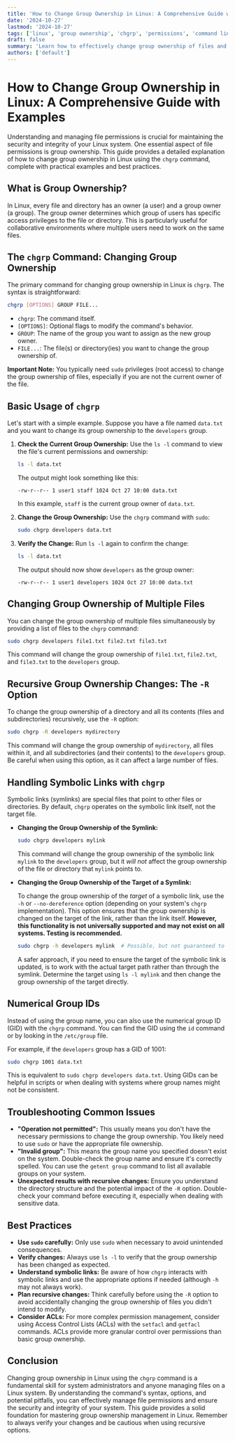 ```yaml
---
title: 'How to Change Group Ownership in Linux: A Comprehensive Guide with Examples'
date: '2024-10-27'
lastmod: '2024-10-27'
tags: ['linux', 'group ownership', 'chgrp', 'permissions', 'command line', 'sysadmin', 'tutorial', 'file management', 'ownership']
draft: false
summary: 'Learn how to effectively change group ownership of files and directories in Linux using the chgrp command. This comprehensive guide covers basic usage, recursive changes, handling symbolic links, and troubleshooting common issues. Enhance your Linux file management skills!'
authors: ['default']
---
```


# How to Change Group Ownership in Linux: A Comprehensive Guide with Examples

Understanding and managing file permissions is crucial for maintaining the security and integrity of your Linux system. One essential aspect of file permissions is group ownership. This guide provides a detailed explanation of how to change group ownership in Linux using the `chgrp` command, complete with practical examples and best practices.

## What is Group Ownership?

In Linux, every file and directory has an owner (a user) and a group owner (a group). The group owner determines which group of users has specific access privileges to the file or directory. This is particularly useful for collaborative environments where multiple users need to work on the same files.

## The `chgrp` Command: Changing Group Ownership

The primary command for changing group ownership in Linux is `chgrp`. The syntax is straightforward:

```bash
chgrp [OPTIONS] GROUP FILE...
```

*   `chgrp`: The command itself.
*   `[OPTIONS]`: Optional flags to modify the command's behavior.
*   `GROUP`: The name of the group you want to assign as the new group owner.
*   `FILE...`: The file(s) or directory(ies) you want to change the group ownership of.

**Important Note:** You typically need `sudo` privileges (root access) to change the group ownership of files, especially if you are not the current owner of the file.

## Basic Usage of `chgrp`

Let's start with a simple example.  Suppose you have a file named `data.txt` and you want to change its group ownership to the `developers` group.

1.  **Check the Current Group Ownership:**  Use the `ls -l` command to view the file's current permissions and ownership:

    ```bash
    ls -l data.txt
    ```

    The output might look something like this:

    ```
    -rw-r--r-- 1 user1 staff 1024 Oct 27 10:00 data.txt
    ```

    In this example, `staff` is the current group owner of `data.txt`.

2.  **Change the Group Ownership:**  Use the `chgrp` command with `sudo`:

    ```bash
    sudo chgrp developers data.txt
    ```

3.  **Verify the Change:**  Run `ls -l` again to confirm the change:

    ```bash
    ls -l data.txt
    ```

    The output should now show `developers` as the group owner:

    ```
    -rw-r--r-- 1 user1 developers 1024 Oct 27 10:00 data.txt
    ```

## Changing Group Ownership of Multiple Files

You can change the group ownership of multiple files simultaneously by providing a list of files to the `chgrp` command:

```bash
sudo chgrp developers file1.txt file2.txt file3.txt
```

This command will change the group ownership of `file1.txt`, `file2.txt`, and `file3.txt` to the `developers` group.

## Recursive Group Ownership Changes: The `-R` Option

To change the group ownership of a directory and all its contents (files and subdirectories) recursively, use the `-R` option:

```bash
sudo chgrp -R developers mydirectory
```

This command will change the group ownership of `mydirectory`, all files within it, and all subdirectories (and their contents) to the `developers` group. Be careful when using this option, as it can affect a large number of files.

## Handling Symbolic Links with `chgrp`

Symbolic links (symlinks) are special files that point to other files or directories. By default, `chgrp` operates on the symbolic link itself, not the target file.

*   **Changing the Group Ownership of the Symlink:**

    ```bash
    sudo chgrp developers mylink
    ```

    This command will change the group ownership of the symbolic link `mylink` to the `developers` group, but it *will not* affect the group ownership of the file or directory that `mylink` points to.

*   **Changing the Group Ownership of the Target of a Symlink:**

    To change the group ownership of the *target* of a symbolic link, use the `-h` or `--no-dereference` option (depending on your system's `chgrp` implementation).  This option ensures that the group ownership is changed on the target of the link, rather than the link itself.  **However, this functionality is not universally supported and may not exist on all systems. Testing is recommended.**

    ```bash
    sudo chgrp -h developers mylink  # Possible, but not guaranteed to work
    ```

    A safer approach, if you need to ensure the target of the symbolic link is updated, is to work with the actual target path rather than through the symlink. Determine the target using `ls -l mylink` and then change the group ownership of the target directly.

## Numerical Group IDs

Instead of using the group name, you can also use the numerical group ID (GID) with the `chgrp` command. You can find the GID using the `id` command or by looking in the `/etc/group` file.

For example, if the `developers` group has a GID of 1001:

```bash
sudo chgrp 1001 data.txt
```

This is equivalent to `sudo chgrp developers data.txt`. Using GIDs can be helpful in scripts or when dealing with systems where group names might not be consistent.

## Troubleshooting Common Issues

*   **"Operation not permitted":** This usually means you don't have the necessary permissions to change the group ownership. You likely need to use `sudo` or have the appropriate file ownership.
*   **"Invalid group":** This means the group name you specified doesn't exist on the system. Double-check the group name and ensure it's correctly spelled. You can use the `getent group` command to list all available groups on your system.
*   **Unexpected results with recursive changes:** Ensure you understand the directory structure and the potential impact of the `-R` option. Double-check your command before executing it, especially when dealing with sensitive data.

## Best Practices

*   **Use `sudo` carefully:** Only use `sudo` when necessary to avoid unintended consequences.
*   **Verify changes:** Always use `ls -l` to verify that the group ownership has been changed as expected.
*   **Understand symbolic links:** Be aware of how `chgrp` interacts with symbolic links and use the appropriate options if needed (although `-h` may not always work).
*   **Plan recursive changes:** Think carefully before using the `-R` option to avoid accidentally changing the group ownership of files you didn't intend to modify.
*   **Consider ACLs:**  For more complex permission management, consider using Access Control Lists (ACLs) with the `setfacl` and `getfacl` commands.  ACLs provide more granular control over permissions than basic group ownership.

## Conclusion

Changing group ownership in Linux using the `chgrp` command is a fundamental skill for system administrators and anyone managing files on a Linux system. By understanding the command's syntax, options, and potential pitfalls, you can effectively manage file permissions and ensure the security and integrity of your system. This guide provides a solid foundation for mastering group ownership management in Linux. Remember to always verify your changes and be cautious when using recursive options.
